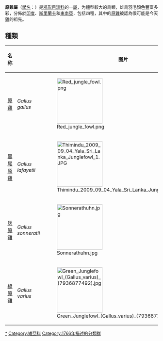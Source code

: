 {{Automatic Taxobox
| image = Red_junglefowl_hm.jpg
| image_width = 250px
| image_caption = [[原雞|原雞]] ''Gallus gallus''
| taxon= Gallus
| authority = [[Brisson|Brisson]], 1766
| subdivision_ranks = [[種|種]]
| subdivision = 
* [[原雞|原雞]] ''Gallus gallus''
* [[黑尾原雞|黑尾原雞]] ''Gallus lafayetii''
* [[灰原雞|灰原雞]] ''Gallus sonneratii''
* [[綠原雞|綠原雞]] ''Gallus varius''
}}

'''原雞屬'''（[[學名|學名]]：{{lang|la|''Gallus''}}）是[[鸡形目|鸡形目]][[雉科|雉科]]的一[[屬|屬]]，为體型較大的鳥類，雄鳥羽毛顏色豐富多彩，分佈於[[印度|印度]]、[[斯里蘭卡|斯里蘭卡]]和[[東南亞|東南亞]]，包括四種，其中的[[原雞|原雞]]被認為很可能是今天[[雞|雞]]的祖先。

== 種類 ==
{| class="wikitable"
|-
! 名称 !!  !! 图片||说明
|-
| [[原雞|原雞]] || ''Gallus gallus''|| [[File:Red_jungle_fowl.png|150px]]||
|-
| [[黑尾原雞|黑尾原雞]] || ''Gallus lafayetii''|| [[File:Thimindu_2009_09_04_Yala_Sri_Lanka_Junglefowl_1.JPG|150px]]||
|-
| [[灰原雞|灰原雞]] || ''Gallus sonneratii''|| [[File:Sonnerathuhn.jpg|150px]]||
|-
| [[綠原雞|綠原雞]] || ''Gallus varius''|| [[File:Green_Junglefowl_(Gallus_varius)_(7936877492).jpg|150px]] ||
|}
{{雞形目|P.}}
{{Taxonbar|from=Q222951}}

[[Category:原雞屬|*]]
[[Category:雉亞科|Category:雉亞科]]
[[Category:1766年描述的分類群|Category:1766年描述的分類群]]